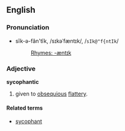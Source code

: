 ==English==
===Pronunciation===
*sĭk-ə-făn'tĭk, /sɪkəˈfæntɪk/, /<tt>sIk@"f{ntIk</tt>/
*:[[Rhymes:English:-æntɪk|Rhymes: -æntɪk]]

===Adjective===
'''sycophantic'''

#given to [[obsequious]] [[flattery]].

====Related terms====
*[[sycophant]]